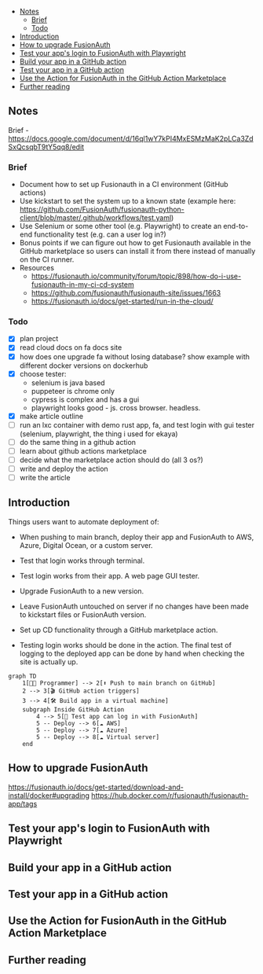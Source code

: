 - [Notes](#notes)
  - [Brief](#brief)
  - [Todo](#todo)
- [Introduction](#introduction)
- [How to upgrade FusionAuth](#how-to-upgrade-fusionauth)
- [Test your app's login to FusionAuth with Playwright](#test-your-apps-login-to-fusionauth-with-playwright)
- [Build your app in a GitHub action](#build-your-app-in-a-github-action)
- [Test your app in a GitHub action](#test-your-app-in-a-github-action)
- [Use the Action for FusionAuth in the GitHub Action Marketplace](#use-the-action-for-fusionauth-in-the-github-action-marketplace)
- [Further reading](#further-reading)

## Notes

Brief - https://docs.google.com/document/d/16ql1wY7kPI4MxESMzMaK2pLCa3ZdSxQcsqbT9tY5qq8/edit

### Brief

- Document how to set up Fusionauth in a CI environment (GitHub actions)
- Use kickstart to set the system up to a known state (example here: https://github.com/FusionAuth/fusionauth-python-client/blob/master/.github/workflows/test.yaml)
- Use Selenium or some other tool (e.g. Playwright) to create an end-to-end  functionality test (e.g. can a user log in?)
- Bonus points if we can figure out how to get Fusionauth available in the GitHub marketplace so users can install it from there instead of manually on the CI runner.
- Resources
  - https://fusionauth.io/community/forum/topic/898/how-do-i-use-fusionauth-in-my-ci-cd-system
  - https://github.com/fusionauth/fusionauth-site/issues/1663
  - https://fusionauth.io/docs/get-started/run-in-the-cloud/

### Todo

- [x] plan project
- [x] read cloud docs on fa docs site
- [x] how does one upgrade fa without losing database? show example with different docker versions on dockerhub
- [x] choose tester:
  - selenium is java based
  - puppeteer is chrome only
  - cypress is complex and has a gui
  - playwright looks good - js. cross browser. headless.
- [x] make article outline
- [ ] run an lxc container with demo rust app, fa, and test login with gui tester (selenium, playwright, the thing i used for ekaya)
- [ ] do the same thing in a github action
- [ ] learn about github actions marketplace
- [ ] decide what the marketplace action should do (all 3 os?)
- [ ] write and deploy the action
- [ ] write the article

## Introduction

Things users want to automate deployment of:
- When pushing to main branch, deploy their app and FusionAuth to AWS, Azure, Digital Ocean, or a custom server.
- Test that login works through terminal.
- Test login works from their app. A web page GUI tester.
- Upgrade FusionAuth to a new version.
- Leave FusionAuth untouched on server if no changes have been made to kickstart files or FusionAuth version.
- Set up CD functionality through a GitHub marketplace action.

- Testing login works should be done in the action. The final test of logging to the deployed app can be done by hand when checking the site is actually up.

```mermaid
graph TD
    1[👨‍💻 Programmer] --> 2[⬆️ Push to main branch on GitHub]
    2 --> 3[🎬 GitHub action triggers]
    3 --> 4[🛠️ Build app in a virtual machine]
    subgraph Inside GitHub Action
        4 --> 5[🔬 Test app can log in with FusionAuth]
        5 -- Deploy --> 6[☁️ AWS]
        5 -- Deploy --> 7[☁️ Azure]
        5 -- Deploy --> 8[☁️ Virtual server]
    end
```

## How to upgrade FusionAuth

https://fusionauth.io/docs/get-started/download-and-install/docker#upgrading
https://hub.docker.com/r/fusionauth/fusionauth-app/tags

## Test your app's login to FusionAuth with Playwright

## Build your app in a GitHub action

## Test your app in a GitHub action

## Use the Action for FusionAuth in the GitHub Action Marketplace

## Further reading